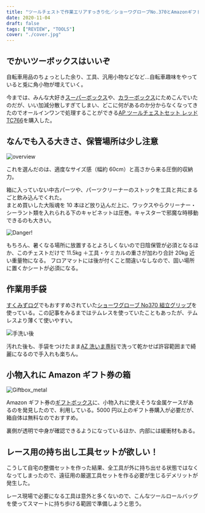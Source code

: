 ```yaml
---
title: "ツールチェストで作業エリアすっきり化／ショーワグローブNo.370とAmazonギフトボックス"
date: 2020-11-04
draft: false
tags: ["REVIEW", "TOOLS"]
cover: "./cover.jpg"
---
```


## でかいツーボックスはいいぞ

自転車用品のちょっとした余り、工具、汎用小物などなど…自転車趣味をやっていると兎に角小物が増えていく。

今までは、みんな大好き[スーパーボックス](https://amzn.to/3624bDB)や、[カラーボックス](https://amzn.to/38duDwu)にためこんでいたのだが、いい加減分散しすぎてしまい、どこに何があるのか分からなくなってきたのでオールインワンで処理することができる[AP ツールチェストセット レッド TC766](https://www.amazon.co.jp/dp/B072Z4JKLQ/?tag=gensobunya-22)を購入した。

<LinkBox isAmazonLink url="https://www.amazon.co.jp/dp/B072Z4JKLQ/" />

## なんでも入る大きさ、保管場所は少し注意

![overview](./overview.jpg)

これを選んだのは、適度なサイズ感（幅約 60cm）と高さから来る圧倒的収納力。

箱に入っていない中古パーツや、パーツクリーナーのストックを工具と共にまるごと飲み込んでくれた。\
まとめ買いした大阪魂を 10 本ほど放り込んだ上に、ワックスやらクリーナー・シーラント類を入れられる下のキャビネットは圧巻。キャスターで邪魔な時移動できるのも大きい。

![Danger!](stock.jpg)

もちろん、暑くなる場所に放置するとよろしくないので日陰保管が必須となるほか、このチェストだけで 11.5kg ＋工具・ケミカルの重さが加わり合計 20kg 近い重量物になる。
フロアマットには後が付くこと間違いなしなので、固い場所に置くかシートが必須になる。

## 作業用手袋

[すくみずログ](https://skmzlog.com/2020/08/24/%e3%82%b7%e3%83%a7%e3%83%bc%e3%83%af%e3%82%b0%e3%83%ad%e3%83%bc%e3%83%96%e3%80%80%e7%b5%84%e7%ab%8b%e3%82%b0%e3%83%aa%e3%83%83%e3%83%97/)でもおすすめされていた[ショーワグローブ No370 組立グリップ](https://www.amazon.co.jp/dp/B007OYQXQ0/?tag=gensobunya-22)を使っている。この記事をみるまではテムレスを使っていたこともあったが、テムレスより薄くて使いやすい。

![手洗い後](./washed.jpg)

汚れた後も、手袋をつけたまま[AZ 洗いま専科](https://amzn.to/386Xt1y)で洗って乾かせば許容範囲まで綺麗になるので手入れも楽ちん。

<LinkBox isAmazonLink url="https://www.amazon.co.jp/dp/B007OYQXQ0/" />

## 小物入れに Amazon ギフト券の箱

![Giftbox_metal](./amazon_giftcard_box.jpg)

Amazon ギフト券の[ギフトボックス](https://www.amazon.co.jp/dp/B07RW4G3MF/)に、小物入れに使えそうな金属ケースがあるのを発見したので、利用している。5000 円以上のギフト券購入が必要だが、箱自体は無料なのでおすすめ。

裏側が透明で中身が確認できるようになっているほか、内部には緩衝材もある。

## レース用の持ち出し工具セットが欲しい！

こうして自宅の整備セットを作った結果、全工具が外に持ち出せる状態ではなくなってしまったので、遠征用の厳選工具セットを作る必要が生じるデメリットが発生した。

レース現場で必要になる工具は意外と多くないので、こんなツールロールバッグを使ってスマートに持ち歩ける範囲で準備しようと思う。

<LinkBox isAmazonLink url="https://www.amazon.co.jp/dp/B002UGHMBW/" />
